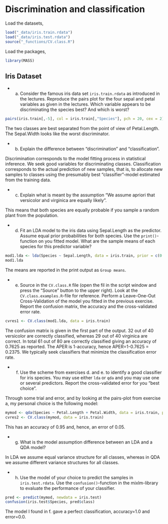 # Discrimination and classification

Load the datasets,

```r
load("_data/iris.train.rdata")
load("_data/iris.test.rdata")
source("_functions/CV.class.R")
```

Load the packages,

```r
library(MASS)
```

## Iris Dataset

- a) Consider the famous iris data set `iris.train.rdata` as introduced in the lectures.
Reproduce the pairs plot for the four sepal and petal variables as given in the lectures.
Which variable appears to be discriminating the species best? And which is worst?

<div class="ans">

```r
pairs(iris.train[,-5], col = iris.train[,"Species"], pch = 20, cex = 2)
```

The two classes are best separated from the point of view of Petal.Length. The Sepal.Width looks like the worst discriminator.

</div>

- b) Explain the difference between “discrimination” and “classification”.

<div class="ans">

Discrimination corresponds to the model fitting process in statistical inference. We seek good variables for discriminating classes. Classification corresponds to the actual prediction of new samples, that is, to allocate new samples to classes using the presumably best "classifier"-model estimated from the training data.

</div>

- c) Explain what is meant by the assumption “We assume apriori that versicolor and virginica are equally likely”.

<div class="ans">

This means that both species are equally probable if you sample a random plant from the population.

</div>

- d) Fit an LDA model to the iris data using Sepal.Length as the predictor. Assume equal prior probabilities for both species. Use the `print()`-function on you fitted model. What are the sample means of each species for this predictor variable?

<div class="ans">

```r
mod1.lda <- lda(Species ~ Sepal.Length, data = iris.train, prior = c(0.5, 0.5))
mod1.lda
```

The means are reported in the print output as `Group means`.

</div>


- e) Source in the `CV.class.R` file (open the fil in the script window and press the "Source" button to the upper right). Look at the `CV.class.examples.R`-file for reference. Perform a Leave-One-Out Cross-Validation of the model you fitted in the previous exercise. Report the confusion matrix, the accuracy and the cross-validated error rate.

<div class="ans">

```r
cvres1 <- CV.class(mod1.lda, data = iris.train)
```

The confusion matrix is given in the first part of the output. 32 out of 40 versicolor are correctly classified, whereas 29 out of 40 virginica are correct. In total 61 out of 80 are correctly classified giving an accuracy of 0.7625 as reported. The APER is 1-accuracy, hence APER=1-0.7625 = 0.2375. We typically seek classifiers that minimize the classification error rate.

</div>


- f) Use the scheme from exercises d. and e. to identify a good classifier for iris species. You may use either `lda` or `qda` and you may use one or several predictors. Report the cross-validated error for you "best choice".

<div class="ans">

Through some trial and error, and by looking at the pairs-plot from exercise a, my personal choice is the following model:


```r
mymod <- qda(Species ~ Petal.Length + Petal.Width, data = iris.train, prior = c(0.5, 0.5))
cvres2 <- CV.class(mymod, data = iris.train)
```

This has an accuracy of 0.95 and, hence, an error of 0.05.

</div>

- g) What is the model assumption difference between an LDA and a QDA model?

<div class="ans">

In LDA we assume equal variance structure for all classes, whereas in QDA we assume different
variance structures for all classes.

</div>

- h) Use the model of your choice to predict the samples in `iris.test.rdata`. Use the `confusion()`-function in the mixlm-library to evaluate the performance of your classifier.

<div class="ans">

```r
pred <- predict(mymod, newdata = iris.test)
confusion(iris.test$Species, pred$class)
```

The model I found in f. gave a perfect classification, accuracy=1.0 and error=0.0.

</div>

<!--
## Logistic regression

- a. We will consider the Species variable of the `iris.train.rdata` set as a binary response variable in these exercises. You may use the `Species` variable directly as response in the models. R will recode "versicolor" as 0 and "virginica" as 1. Hence, we will model the probability of a plant being "virginica" as a function of the predictor variable(s). Fit a logist regression model for Species using Petal.Length as predictor. Report the estimated coefficients of the linear predictor. Is the Petal.Length variable a significant predictor for the probability of "virginica" at 5% test level? What is the AIC-value?

<div class="ans">

```r
mod.glm1 <- glm(Species ~ Petal.Length, family = binomial, data = iris.train)
summary(mod.glm1)
```

The `Petal.length` is according to the Wald test significant at all test levels larger than `r round(summary(mod.glm1)$coef[2, 4], 5)`.

</div>


- b. What is the estimated probability of a plant having `Petal.Length` equal to 5 to be a "virginica"?

<div class="ans">

```r
predict(mod.glm1, new = list(Petal.Length = 5), type = "response")
```

</div>

- c. Compute the AIC also for models with each of the other three variables as sole predictors.
Which model is preferable from the AIC point of view?

<div class="ans">

```r
mod.glm2 <- glm(Species ~ Petal.Width, family = binomial, data = iris.train)
mod.glm3 <- glm(Species ~ Sepal.Width, family = binomial, data = iris.train)
mod.glm4 <- glm(Species ~ Sepal.Length, family = binomial, data = iris.train)
AIC(mod.glm1)
AIC(mod.glm2)
AIC(mod.glm3)
AIC(mod.glm4)
```

The `Petal.Length` variable gives the smallest AIC when used as predictor. It is marginally better than `Petal.Width` as prdictor.

</div>

- d. (Optional) Try to construct a plot like the plot on slide 9 from lesson 9 with `Petal.Length` as predictor.
You may need to make a variable `y` by `y <- ifelse(iris.train$Species=="virginica",1,0)` first.
You may also check out the code for slide 9 from the `Generalized1.rmd` file available on Fronter for more hints.

<div class="ans">

```r
y <- ifelse(iris.train$Species == "virginica",1,0)
x <- seq(2,8, by = 0.1)
ypred <- predict(mod.glm1, list(Petal.Length = x), type = "response")
plot(iris.train$Petal.Length, y, ylab = "Proportion virginica", xlab = "Petal.Length")
lines(x,ypred,col = "red")
```

</div>

- e. Use a logistic model of your choice (perhaps the same predictors as you used in your best choice classifier of Ex-1) to estimate the posterior probabilities of "virginica" for the samples of the `iris.test.Rdata` set. Allocate the samples to the most probable species class and use the `confusion()` function to evaluate the classification performance. (Hint: The posterior probabilies, say you name then `postprob`, should be classified into a factor variable by
    
    ```r
    predicted <- factor(ifelse(postprob > 0.5,"virginica","versicolor"))
    ```

<div class="ans">

```r
mymod2 <- glm(Species ~ Petal.Length + Petal.Width, family = binomial, data = iris.train)
postprob <- predict(mymod2, new = iris.test, type = "response")
predicted <- factor(ifelse(postprob > 0.5,"virginica","versicolor"))
confusion(iris.test$Species, predicted)
```

With my chosen model I got one mis-classification and an error rate of 0.05.

</div>
-->
